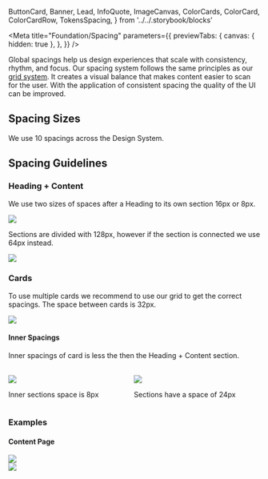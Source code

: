   ButtonCard,
  Banner,
  Lead,
  InfoQuote,
  ImageCanvas,
  ColorCards,
  ColorCard,
  ColorCardRow,
  TokensSpacing,
} from '../../.storybook/blocks'

<Meta
  title="Foundation/Spacing"
  parameters={{
    previewTabs: {
      canvas: { hidden: true },
    },
  }}
/>

<Banner label="Spacing" section="Foundation" color="yellow" />

<Lead>
  Global spacings help us design experiences that scale with consistency, rhythm, and focus. Our spacing system follows
  the same principles as our <a href="?path=/docs/foundation-grid-overview--page#grid">grid system</a>. It creates a
  visual balance that makes content easier to scan for the user. With the application of consistent spacing the quality
  of the UI can be improved.
</Lead>

## Spacing Sizes

We use 10 spacings across the Design System.

<TokensSpacing />

## Spacing Guidelines

### Heading + Content

We use two sizes of spaces after a Heading to its own section 16px or 8px.


<ImageCanvas size="large">
  <img loading="lazy" src={SpacingHeadings} />
</ImageCanvas>

Sections are divided with 128px, however if the section is connected we use 64px instead.


<ImageCanvas size="large">
  <img loading="lazy" src={Sections} />
</ImageCanvas>

### Cards

To use multiple cards we recommend to use our grid to get the correct spacings. The space between cards is 32px.


<ImageCanvas size="large">
  <img loading="lazy" src={CardLayout} />
</ImageCanvas>

#### Inner Spacings

Inner spacings of card is less the then the Heading + Content section.


<br />
<div class="columns">
  <div class="column is-6">
    <img loading="lazy" src={Card1} />
    <p>Inner sections space is 8px</p>
  </div>
  <div class="column is-6">
    <img loading="lazy" src={Card2} />
    <p>Sections have a space of 24px</p>
  </div>
</div>

### Examples

#### Content Page


<ImageCanvas size="large">
  <img loading="lazy" src={ContentPage1} />
</ImageCanvas>

<br />

<ImageCanvas size="large">
  <img loading="lazy" src={ContentPage2} />
</ImageCanvas>
